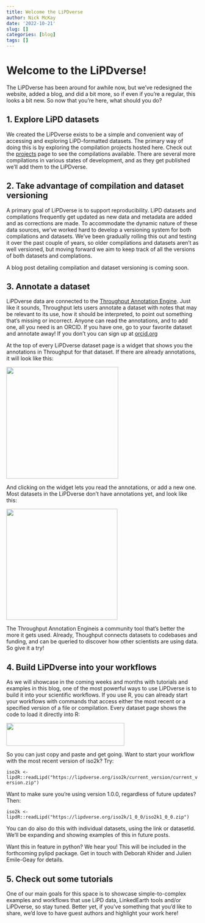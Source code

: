 ```yaml
---
title: Welcome the LiPDverse
author: Nick McKay
date: '2022-10-21'
slug: []
categories: [blog]
tags: []
---
```


# Welcome to the LiPDverse!

The LiPDverse has been around for awhile now, but we've redesigned the website, added a blog, and did a bit more, so if even if you're a regular, this looks a bit new. So now that you're here, what should you do?

## 1. Explore LiPD datasets

We created the LiPDverse exists to be a simple and convenient way of accessing and exploring LiPD-formatted datasets. The primary way of doing this is by exploring the compilation projects hosted here. Check out the [projects](http://lipdverse.org/project) page to see the compilations available. There are several more compilations in various states of development, and as they get published we'll add them to the LiPDverse.

## 2. Take advantage of compilation and dataset versioning

A primary goal of LiPDverse is to support reproducibility. LiPD datasets and compilations frequently get updated as new data and metadata are added and as corrections are made. To accommodate the dynamic nature of these data sources, we've worked hard to develop a versioning system for both compilations and datasets. We've been gradually rolling this out and testing it over the past couple of years, so older compilations and datasets aren't as well versioned, but moving forward we aim to keep track of all the versions of both datasets and complations.

A blog post detailing compilation and dataset versioning is coming soon.

## 3. Annotate a dataset

LiPDverse data are connected to the [Throughput Annotation Engine](https://throughput-ec.github.io/). Just like it sounds, Throughput lets users annotate a dataset with notes that may be relevant to its use, how it should be interpreted, to point out something that's missing or incorrect. Anyone can read the annotations, and to add one, all you need is an ORCID. If you have one, go to your favorite dataset and annotate away! If you don't you can sign up at [orcid.org](http://orcid.org)

At the top of every LiPDverse dataset page is a widget that shows you the annotations in Throughput for that dataset. If there are already annotations, it will look like this:

![](images/paste-7B53230B.png){width="293"}

And clicking on the widget lets you read the annotations, or add a new one. Most datasets in the LiPDverse don't have annotations yet, and look like this:

![](images/paste-0AA8EC5D.png){width="291"}

The Throughput Annotation Engineis a community tool that's better the more it gets used. Already, Thoughput connects datasets to codebases and funding, and can be queried to discover how other scientists are using data. So give it a try!

## 4. Build LiPDverse into your workflows

As we will showcase in the coming weeks and months with tutorials and examples in this blog, one of the most powerful ways to use LiPDverse is to build it into your scientific workflows. If you use R, you can already start your workflows with commands that access either the most recent or a specified version of a file or compilation. Every dataset page shows the code to load it directly into R:

![](images/paste-7F093DCA.png){width="309" height="60"}

So you can just copy and paste and get going. Want to start your workflow with the most recent version of iso2k? Try:

`iso2k <- lipdR::readLipd("https://lipdverse.org/iso2k/current_version/current_version.zip")`

Want to make sure you're using version 1.0.0, regardless of future updates? Then:

`iso2k <- lipdR::readLipd("https://lipdverse.org/iso2k/1_0_0/iso2k1_0_0.zip")`

You can do also do this with individual datasets, using the link or datasetId. We'll be expanding and showing examples of this in future posts.

Want this in feature in python? We hear you! This will be included in the forthcoming pylipd package. Get in touch with Deborah Khider and Julien Emile-Geay for details.

## 5. Check out some tutorials

One of our main goals for this space is to showcase simple-to-complex examples and workflows that use LiPD data, LinkedEarth tools and/or LiPDverse, so stay tuned. Better yet, if you've something that you'd like to share, we'd love to have guest authors and highlight your work here!
